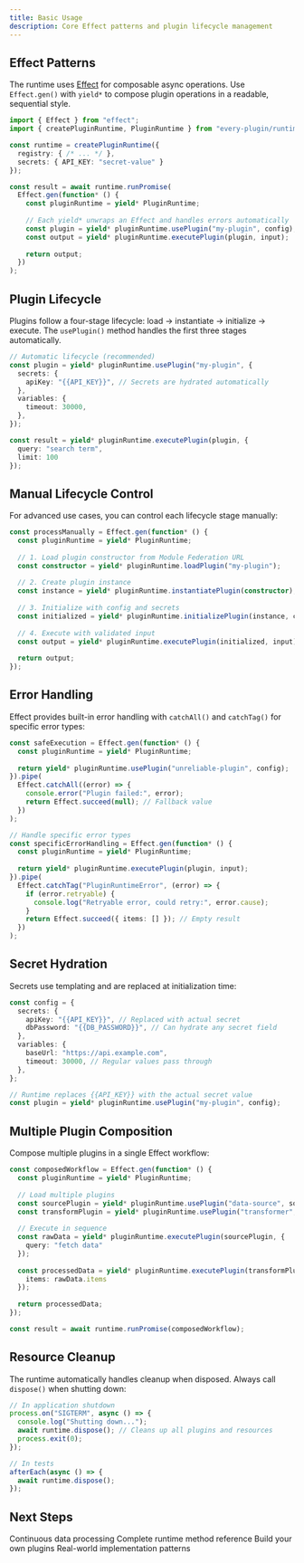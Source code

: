 ```yaml
---
title: Basic Usage
description: Core Effect patterns and plugin lifecycle management
---
```


## Effect Patterns

The runtime uses [Effect](https://effect.website/) for composable async operations. Use `Effect.gen()` with `yield*` to compose plugin operations in a readable, sequential style.

```typescript
import { Effect } from "effect";
import { createPluginRuntime, PluginRuntime } from "every-plugin/runtime";

const runtime = createPluginRuntime({
  registry: { /* ... */ },
  secrets: { API_KEY: "secret-value" }
});

const result = await runtime.runPromise(
  Effect.gen(function* () {
    const pluginRuntime = yield* PluginRuntime;
    
    // Each yield* unwraps an Effect and handles errors automatically
    const plugin = yield* pluginRuntime.usePlugin("my-plugin", config);
    const output = yield* pluginRuntime.executePlugin(plugin, input);
    
    return output;
  })
);
```

## Plugin Lifecycle

Plugins follow a four-stage lifecycle: load → instantiate → initialize → execute. The `usePlugin()` method handles the first three stages automatically.

```typescript
// Automatic lifecycle (recommended)
const plugin = yield* pluginRuntime.usePlugin("my-plugin", {
  secrets: {
    apiKey: "{{API_KEY}}", // Secrets are hydrated automatically
  },
  variables: {
    timeout: 30000,
  },
});

const result = yield* pluginRuntime.executePlugin(plugin, {
  query: "search term",
  limit: 100
});
```

## Manual Lifecycle Control

For advanced use cases, you can control each lifecycle stage manually:

```typescript
const processManually = Effect.gen(function* () {
  const pluginRuntime = yield* PluginRuntime;
  
  // 1. Load plugin constructor from Module Federation URL
  const constructor = yield* pluginRuntime.loadPlugin("my-plugin");
  
  // 2. Create plugin instance
  const instance = yield* pluginRuntime.instantiatePlugin(constructor);
  
  // 3. Initialize with config and secrets
  const initialized = yield* pluginRuntime.initializePlugin(instance, config);
  
  // 4. Execute with validated input
  const output = yield* pluginRuntime.executePlugin(initialized, input);
  
  return output;
});
```

## Error Handling

Effect provides built-in error handling with `catchAll()` and `catchTag()` for specific error types:

```typescript
const safeExecution = Effect.gen(function* () {
  const pluginRuntime = yield* PluginRuntime;
  
  return yield* pluginRuntime.usePlugin("unreliable-plugin", config);
}).pipe(
  Effect.catchAll((error) => {
    console.error("Plugin failed:", error);
    return Effect.succeed(null); // Fallback value
  })
);

// Handle specific error types
const specificErrorHandling = Effect.gen(function* () {
  const pluginRuntime = yield* PluginRuntime;
  
  return yield* pluginRuntime.executePlugin(plugin, input);
}).pipe(
  Effect.catchTag("PluginRuntimeError", (error) => {
    if (error.retryable) {
      console.log("Retryable error, could retry:", error.cause);
    }
    return Effect.succeed({ items: [] }); // Empty result
  })
);
```

## Secret Hydration

Secrets use templating and are replaced at initialization time:

```typescript
const config = {
  secrets: {
    apiKey: "{{API_KEY}}", // Replaced with actual secret
    dbPassword: "{{DB_PASSWORD}}", // Can hydrate any secret field
  },
  variables: {
    baseUrl: "https://api.example.com",
    timeout: 30000, // Regular values pass through
  },
};

// Runtime replaces {{API_KEY}} with the actual secret value
const plugin = yield* pluginRuntime.usePlugin("my-plugin", config);
```

## Multiple Plugin Composition

Compose multiple plugins in a single Effect workflow:

```typescript
const composedWorkflow = Effect.gen(function* () {
  const pluginRuntime = yield* PluginRuntime;
  
  // Load multiple plugins
  const sourcePlugin = yield* pluginRuntime.usePlugin("data-source", sourceConfig);
  const transformPlugin = yield* pluginRuntime.usePlugin("transformer", transformConfig);
  
  // Execute in sequence
  const rawData = yield* pluginRuntime.executePlugin(sourcePlugin, {
    query: "fetch data"
  });
  
  const processedData = yield* pluginRuntime.executePlugin(transformPlugin, {
    items: rawData.items
  });
  
  return processedData;
});

const result = await runtime.runPromise(composedWorkflow);
```

## Resource Cleanup

The runtime automatically handles cleanup when disposed. Always call `dispose()` when shutting down:

```typescript
// In application shutdown
process.on("SIGTERM", async () => {
  console.log("Shutting down...");
  await runtime.dispose(); // Cleans up all plugins and resources
  process.exit(0);
});

// In tests
afterEach(async () => {
  await runtime.dispose();
});
```

## Next Steps

<Cards>
  <Card title="Streaming" href="/docs/runtime/streaming">
    Continuous data processing
  </Card>
  <Card title="API Reference" href="/docs/runtime/api-reference">
    Complete runtime method reference
  </Card>
  <Card title="Creating Plugins" href="/docs/plugins">
    Build your own plugins
  </Card>
  <Card title="Examples" href="/docs/examples">
    Real-world implementation patterns
  </Card>
</Cards>

